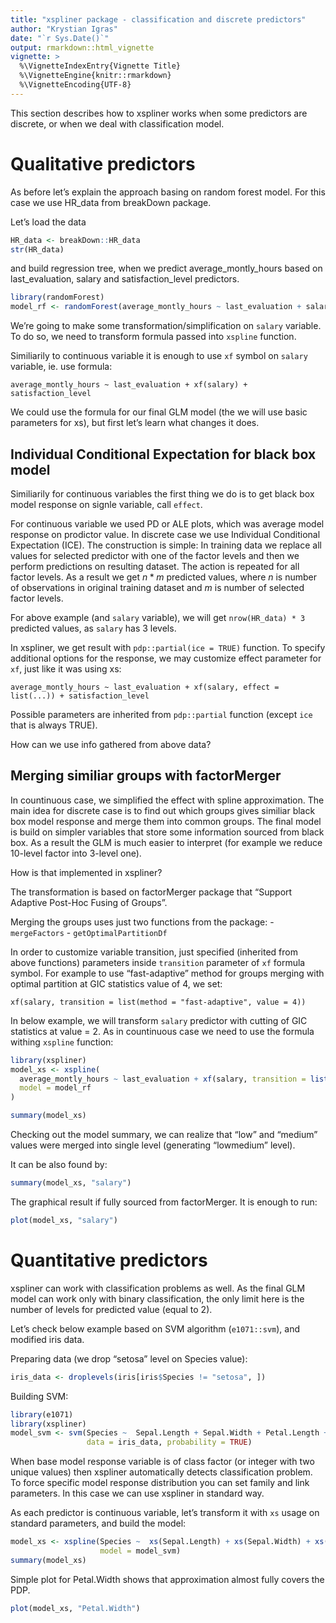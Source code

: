 ```yaml
---
title: "xspliner package - classification and discrete predictors"
author: "Krystian Igras"
date: "`r Sys.Date()`"
output: rmarkdown::html_vignette
vignette: >
  %\VignetteIndexEntry{Vignette Title}
  %\VignetteEngine{knitr::rmarkdown}
  %\VignetteEncoding{UTF-8}
---
```


This section describes how to xspliner works when some predictors are discrete, or when we deal with classification model.

# Qualitative predictors

As before let's explain the approach basing on random forest model. 
For this case we use HR_data from breakDown package.

Let's load the data
```r
HR_data <- breakDown::HR_data
str(HR_data)
```

and build regression tree, when we predict average_montly_hours based on last_evaluation, salary and satisfaction_level predictors.

```r
library(randomForest)
model_rf <- randomForest(average_montly_hours ~ last_evaluation + salary + satisfaction_level, data = HR_data)
```

We're going to make some transformation/simplification on `salary` variable.
To do so, we need to transform formula passed into `xspline` function.

Similiarily to continuous variable it is enough to use `xf` symbol on `salary` variable, ie. use formula:
```
average_montly_hours ~ last_evaluation + xf(salary) + satisfaction_level
```

We could use the formula for our final GLM model (the we will use basic parameters for xs), but first let's learn what changes it does.

## Individual Conditional Expectation for black box model

Similiarily for continuous variables the first thing we do is to get black box model response on signle variable, call `effect`.

For continuous variable we used PD or ALE plots, which was average model response on prodictor value.
In discrete case we use Individual Conditional Expectation (ICE). The construction is simple:
In training data we replace all values for selected predictor with one of the factor levels and then we perform predictions on resulting dataset. The action is repeated for all factor levels. As a result we get $n * m$ predicted values, where $n$ is number of observations in original training dataset and $m$ is number of selected factor levels.

For above example (and `salary` variable), we will get `nrow(HR_data) * 3` predicted values, as `salary` has 3 levels.

In xspliner, we get result with `pdp::partial(ice = TRUE)` function. 
To specify additional options for the response, we may customize effect parameter for `xf`, just like it was using xs:

```
average_montly_hours ~ last_evaluation + xf(salary, effect = list(...)) + satisfaction_level
```
Possible parameters are inherited from `pdp::partial` function (except `ice` that is always TRUE).

How can we use info gathered from above data?

## Merging similiar groups with factorMerger

In countinuous case, we simplified the effect with spline approximation. The main idea for discrete case is to find out which groups gives similiar black box model response and merge them into common groups. 
The final model is build on simpler variables that store some information sourced from black box.
As a result the GLM is much easier to interpret (for example we reduce 10-level factor into 3-level one).

How is that implemented in xspliner?

The transformation is based on factorMerger package that "Support Adaptive Post-Hoc Fusing of Groups".

Merging the groups uses just two functions from the package:
- `mergeFactors`
- `getOptimalPartitionDf`

In order to customize variable transition, just specified (inherited from above functions) parameters inside `transition` parameter of `xf` formula symbol. For example to use "fast-adaptive" method for groups merging with optimal partition at GIC statistics value of 4, we set:

```
xf(salary, transition = list(method = "fast-adaptive", value = 4))
```

In below example, we will transform `salary` predictor with cutting of GIC statistics at value = 2. 
As in countinuous case we need to use the formula withing `xspline` function:

```r
library(xspliner)
model_xs <- xspline(
  average_montly_hours ~ last_evaluation + xf(salary, transition = list(value = 2)) + satisfaction_level,
  model = model_rf
)

summary(model_xs)
```

Checking out the model summary, we can realize that "low" and "medium" values were merged into single level (generating "lowmedium" level).

It can be also found by:
```r
summary(model_xs, "salary")
```

The graphical result if fully sourced from factorMerger. It is enough to run:
```r
plot(model_xs, "salary")
```

# Quantitative predictors

xspliner can work with classification problems as well. 
As the final GLM model can work only with binary classification, the only limit here is the number of levels for predicted value (equal to 2).

Let's check below example based on SVM algorithm (`e1071::svm`), and modified iris data.

Preparing data (we drop "setosa" level on Species value):
```r
iris_data <- droplevels(iris[iris$Species != "setosa", ])
```

Building SVM:
```r
library(e1071) 
library(xspliner)
model_svm <- svm(Species ~  Sepal.Length + Sepal.Width + Petal.Length + Petal.Width, 
                 data = iris_data, probability = TRUE)
```

When base model response variable is of class factor (or integer with two unique values) then xspliner automatically detects classification problem. To force specific model response distribution you can set family and link parameters. 
In this case we can use xspliner in standard way. 

As each predictor is continuous variable, let's transform it with `xs` usage on standard parameters, and build the model:
```r
model_xs <- xspline(Species ~  xs(Sepal.Length) + xs(Sepal.Width) + xs(Petal.Length) + xs(Petal.Width),
                    model = model_svm)
summary(model_xs)
```

Simple plot for Petal.Width shows that approximation almost fully covers the PDP.
```r
plot(model_xs, "Petal.Width")
```
